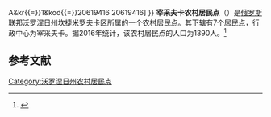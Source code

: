 {{Infobox Settlement
| official_name = 宰采夫卡农村居民点
| native_name = Зайцевское сельское поселение
| settlement_type = [[农村居民点|农村居民点]]
| subdivision_type = [[国家|国家]]
| subdivision_type1 = [[州_(俄罗斯)|州]]
| subdivision_type2 = [[区_(苏联)|区]]
| subdivision_name = {{RUS}}
| subdivision_name1 = [[沃罗涅日州|沃罗涅日州]]
| subdivision_name2 = [[坎捷米罗夫卡区|坎捷米罗夫卡区]]
| seat_type = 行政中心
| seat = 宰采夫卡
| population_as_of=2016
| population_footnotes = <ref name=stat />
| population_total = 1390
| coordinates_display = inline,title
| latd =  | latm =  | lats =  | latNS = N
| longd =  | longm =  | longs =  | longEW = E
| timezone = [[莫斯科时间|MSK]]
| utc_offset = +3
| blank_name = [[俄罗斯市政土地区划代码|OKTMO编码]]
| blank_info = [http://classif.spb.ru/classificators/view/tma.php?st{{=}}A&kr{{=}}1&kod{{=}}20619416 20619416]
}}
'''宰采夫卡农村居民点'''（{{lang-ru|Зайцевское сельское поселение}}）是[[俄罗斯联邦|俄罗斯联邦]][[沃罗涅日州|沃罗涅日州]][[坎捷米罗夫卡区|坎捷米罗夫卡区]]所属的一个[[农村居民点|农村居民点]]。其下辖有7个居民点，行政中心为宰采夫卡。据2016年统计，该农村居民点的人口为1390人。<ref name=stat>{{cite web | url = http://www.gks.ru/free_doc/doc_2016/bul_dr/mun_obr2016.rar | title = Численность населения Российской Федерации по муниципальным образованиям на 1 января 2016 года | language = ru | accessdate = 2017-01-02 | archive-date = 2019-05-13 | archive-url = https://web.archive.org/web/20190513150350/http://www.gks.ru/free_doc/doc_2016/bul_dr/mun_obr2016.rar | dead-url = no }}</ref>

== 参考文献 ==
{{reflist}}

{{Russia-stub}}

[[Category:沃罗涅日州农村居民点|Category:沃罗涅日州农村居民点]]